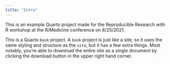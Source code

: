 ```yaml
---
title: "Intro"
---
```


This is an example Quarto project made for the Reproducible Research with R workshop at the R/Medicine conference on 8/25/2021. 

This is a Quarto `book` project. A `book` project is just like a site, so it uses the same styling and structure as the `site`, but it has a few extra things. 
Most notably, you're able to download the entire site as a single document by clicking the download button in the upper right hand corner. 